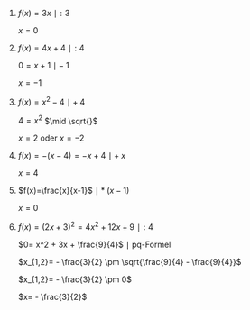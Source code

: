 #. $f(x)=3x$ $\mid :3$

   $x=0$

#. $f(x)=4x+4$ $\mid :4$

   $0=x+1$ $\mid -1$

   $x=-1$

#. $f(x)=x^2-4$ $\mid +4$

   $4 = x^2$ $\mid \sqrt{}$

   $x=2$ oder $x=-2$

#. $f(x)=-(x-4)=-x+4$ $\mid +x$

   $x=4$

#. $f(x)=\frac{x}{x-1}$ $\mid *(x-1)$

   $x=0$

#. $f(x)=(2x+3)^2 = 4x^2 + 12x + 9$ $\mid :4$

   $0= x^2 + 3x + \frac{9}{4}$ $\mid$ pq-Formel

   $x_{1,2}= - \frac{3}{2} \pm \sqrt{\frac{9}{4} - \frac{9}{4}}$

   $x_{1,2}= - \frac{3}{2} \pm 0$

   $x= - \frac{3}{2}$